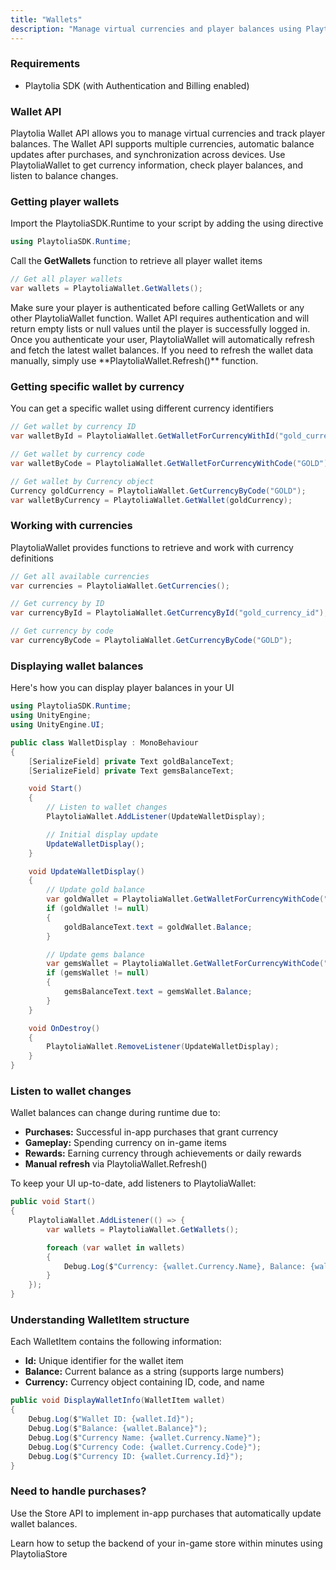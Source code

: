 ```yaml
---
title: "Wallets"
description: "Manage virtual currencies and player balances using PlaytoliaWallet"
---
```


### Requirements

- Playtolia SDK (with Authentication and Billing enabled)

### Wallet API

Playtolia Wallet API allows you to manage virtual currencies and track player balances. The Wallet API supports multiple currencies, automatic balance updates after purchases, and synchronization across devices. Use PlaytoliaWallet to get currency information, check player balances, and listen to balance changes.

### Getting player wallets

Import the PlaytoliaSDK.Runtime to your script by adding the using directive

```c# WalletController.cs
using PlaytoliaSDK.Runtime;
```

Call the **GetWallets** function to retrieve all player wallet items

```c# WalletController.cs
// Get all player wallets
var wallets = PlaytoliaWallet.GetWallets();
```

<Warning>
  Make sure your player is authenticated before calling GetWallets or any other PlaytoliaWallet function. Wallet API requires authentication and will return empty lists or null values until the player is successfully logged in.
</Warning>

<Info>
  Once you authenticate your user, PlaytoliaWallet will automatically refresh and fetch the latest wallet balances. If you need to refresh the wallet data manually, simply use **PlaytoliaWallet.Refresh()** function.
</Info>

### Getting specific wallet by currency

You can get a specific wallet using different currency identifiers

```c# WalletController.cs
// Get wallet by currency ID
var walletById = PlaytoliaWallet.GetWalletForCurrencyWithId("gold_currency_id");

// Get wallet by currency code
var walletByCode = PlaytoliaWallet.GetWalletForCurrencyWithCode("GOLD");

// Get wallet by Currency object
Currency goldCurrency = PlaytoliaWallet.GetCurrencyByCode("GOLD");
var walletByCurrency = PlaytoliaWallet.GetWallet(goldCurrency);
```

### Working with currencies

PlaytoliaWallet provides functions to retrieve and work with currency definitions

```c# WalletController.cs
// Get all available currencies
var currencies = PlaytoliaWallet.GetCurrencies();

// Get currency by ID
var currencyById = PlaytoliaWallet.GetCurrencyById("gold_currency_id");

// Get currency by code
var currencyByCode = PlaytoliaWallet.GetCurrencyByCode("GOLD");
```

### Displaying wallet balances

Here's how you can display player balances in your UI

```c# WalletDisplay.cs
using PlaytoliaSDK.Runtime;
using UnityEngine;
using UnityEngine.UI;

public class WalletDisplay : MonoBehaviour
{
    [SerializeField] private Text goldBalanceText;
    [SerializeField] private Text gemsBalanceText;

    void Start()
    {
        // Listen to wallet changes
        PlaytoliaWallet.AddListener(UpdateWalletDisplay);

        // Initial display update
        UpdateWalletDisplay();
    }

    void UpdateWalletDisplay()
    {
        // Update gold balance
        var goldWallet = PlaytoliaWallet.GetWalletForCurrencyWithCode("GOLD");
        if (goldWallet != null)
        {
            goldBalanceText.text = goldWallet.Balance;
        }

        // Update gems balance
        var gemsWallet = PlaytoliaWallet.GetWalletForCurrencyWithCode("GEMS");
        if (gemsWallet != null)
        {
            gemsBalanceText.text = gemsWallet.Balance;
        }
    }

    void OnDestroy()
    {
        PlaytoliaWallet.RemoveListener(UpdateWalletDisplay);
    }
}
```

### Listen to wallet changes

Wallet balances can change during runtime due to:

- **Purchases:** Successful in-app purchases that grant currency
- **Gameplay:** Spending currency on in-game items
- **Rewards:** Earning currency through achievements or daily rewards
- **Manual refresh** via PlaytoliaWallet.Refresh()

To keep your UI up-to-date, add listeners to PlaytoliaWallet:

```c# CurrencyManager.cs
public void Start()
{
    PlaytoliaWallet.AddListener(() => {
        var wallets = PlaytoliaWallet.GetWallets();

        foreach (var wallet in wallets)
        {
            Debug.Log($"Currency: {wallet.Currency.Name}, Balance: {wallet.Balance}");
        }
    });
}
```

### Understanding WalletItem structure

Each WalletItem contains the following information:

- **Id:** Unique identifier for the wallet item
- **Balance:** Current balance as a string (supports large numbers)
- **Currency:** Currency object containing ID, code, and name

```c# WalletInfo.cs
public void DisplayWalletInfo(WalletItem wallet)
{
    Debug.Log($"Wallet ID: {wallet.Id}");
    Debug.Log($"Balance: {wallet.Balance}");
    Debug.Log($"Currency Name: {wallet.Currency.Name}");
    Debug.Log($"Currency Code: {wallet.Currency.Code}");
    Debug.Log($"Currency ID: {wallet.Currency.Id}");
}
```

### Need to handle purchases?

Use the Store API to implement in-app purchases that automatically update wallet balances.

<Card title="In-game Stores" icon="store" href="/for-unity/billing/in-game-stores">
  Learn how to setup the backend of your in-game store within minutes using PlaytoliaStore
</Card>